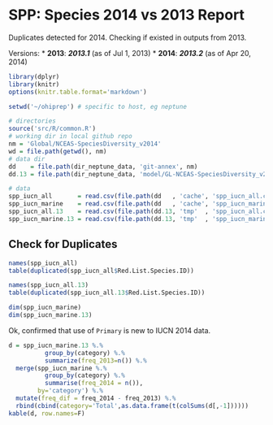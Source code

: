 SPP: Species 2014 vs 2013 Report
========================================================

Duplicates detected for 2014. Checking if existed in outputs from 2013.

Versions:
* **2013**: _**2013.1**_ (as of Jul 1,  2013)
* **2014**: _**2013.2**_ (as of Apr 20, 2014)


```r
library(dplyr)
library(knitr)
options(knitr.table.format='markdown')

setwd('~/ohiprep') # specific to host, eg neptune

# directories
source('src/R/common.R')
# working dir in local github repo
nm = 'Global/NCEAS-SpeciesDiversity_v2014'
wd = file.path(getwd(), nm)
# data dir
dd    = file.path(dir_neptune_data, 'git-annex', nm)
dd.13 = file.path(dir_neptune_data, 'model/GL-NCEAS-SpeciesDiversity_v2013a')

# data
spp_iucn_all       = read.csv(file.path(dd   , 'cache', 'spp_iucn_all.csv'   ), na.strings='')
spp_iucn_marine    = read.csv(file.path(dd   , 'cache', 'spp_iucn_marine.csv'), na.strings='')
spp_iucn_all.13    = read.csv(file.path(dd.13, 'tmp'  , 'spp_iucn_all.csv'   ), na.strings='')
spp_iucn_marine.13 = read.csv(file.path(dd.13, 'tmp'  , 'spp_iucn_marine.csv'), na.strings='')
```

## Check for Duplicates

```r
names(spp_iucn_all)
table(duplicated(spp_iucn_all$Red.List.Species.ID))

names(spp_iucn_all.13)
table(duplicated(spp_iucn_all.13$Red.List.Species.ID))

dim(spp_iucn_marine)
dim(spp_iucn_marine.13)
```

Ok, confirmed that use of `Primary` is new to IUCN 2014 data.

```r
d = spp_iucn_marine.13 %.%
          group_by(category) %.%
          summarize(freq_2013=n()) %.%
  merge(spp_iucn_marine %.%
          group_by(category) %.%
          summarise(freq_2014 = n()),
        by='category') %.%
  mutate(freq_dif = freq_2014 - freq_2013) %.%
  rbind(cbind(category='Total',as.data.frame(t(colSums(d[,-1])))))  
kable(d, row.names=F)
```